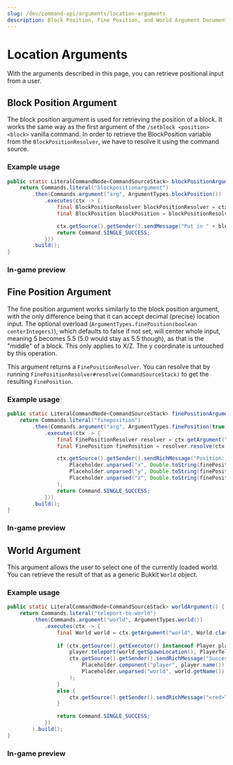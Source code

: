 ---
slug: /dev/command-api/arguments/location-arguments
description: Block Position, Fine Position, and World Argument Documentation
---


# Location Arguments
With the arguments described in this page, you can retrieve positional input from a user.


## Block Position Argument
The block position argument is used for retrieving the position of a block. It works the same way as the first argument of the `/setblock <position> <block>` vanilla command.
In order to retrieve the BlockPosition variable from the
<Javadoc name='io.papermc.paper.command.brigadier.argument.resolvers.BlockPositionResolver'>`BlockPositionResolver`</Javadoc>, we have to resolve it using the command source.

### Example usage
```java
public static LiteralCommandNode<CommandSourceStack> blockPositionArgument() {
    return Commands.literal("blockpositionargument")
        .then(Commands.argument("arg", ArgumentTypes.blockPosition())
            .executes(ctx -> {
                final BlockPositionResolver blockPositionResolver = ctx.getArgument("arg", BlockPositionResolver.class);
                final BlockPosition blockPosition = blockPositionResolver.resolve(ctx.getSource());

                ctx.getSource().getSender().sendMessage("Put in " + blockPosition.x() + " " + blockPosition.y() + " " + blockPosition.z());
                return Command.SINGLE_SUCCESS;
            }))
        .build();
}
```

### In-game preview
<FullWidthVideo src={BlockPositionMp4}/>


## Fine Position Argument
The fine position argument works similarly to the block position argument, with the only difference being that it can accept decimal (precise) location input. The optional
overload (`ArgumentTypes.finePosition(boolean centerIntegers)`), which defaults to false if not set, will center whole input, meaning 5 becomes 5.5 (5.0 would stay as 5.5 though),
as that is the "middle" of a block. This only applies to X/Z. The y coordinate is untouched by this operation.

This argument returns a <Javadoc name='io.papermc.paper.command.brigadier.argument.resolvers.FinePositionResolver'>`FinePositionResolver`</Javadoc>. You can resolve that by running `FinePositionResolver#resolve(CommandSourceStack)` to get the resulting
<Javadoc name='io.papermc.paper.math.FinePosition'>`FinePosition`</Javadoc>.

### Example usage
```java
public static LiteralCommandNode<CommandSourceStack> finePositionArgument() {
    return Commands.literal("fineposition")
        .then(Commands.argument("arg", ArgumentTypes.finePosition(true))
            .executes(ctx -> {
                final FinePositionResolver resolver = ctx.getArgument("arg", FinePositionResolver.class);
                final FinePosition finePosition = resolver.resolve(ctx.getSource());

                ctx.getSource().getSender().sendRichMessage("Position: <red><x></red> <green><y></green> <blue><z></blue>",
                    Placeholder.unparsed("x", Double.toString(finePosition.x())),
                    Placeholder.unparsed("y", Double.toString(finePosition.y())),
                    Placeholder.unparsed("z", Double.toString(finePosition.z()))
                );
                return Command.SINGLE_SUCCESS;
            }))
        .build();
}
```

### In-game preview
<FullWidthVideo src={FinePositionMp4}/>



## World Argument
This argument allows the user to select one of the currently loaded world. You can retrieve the result of that as a generic Bukkit 
<Javadoc name='org.bukkit.World'>`World`</Javadoc> object.

### Example usage
```java
public static LiteralCommandNode<CommandSourceStack> worldArgument() {
    return Commands.literal("teleport-to-world")
        .then(Commands.argument("world", ArgumentTypes.world())
            .executes(ctx -> {
                final World world = ctx.getArgument("world", World.class);
                
                if (ctx.getSource().getExecutor() instanceof Player player) {
                    player.teleport(world.getSpawnLocation(), PlayerTeleportEvent.TeleportCause.COMMAND);
                    ctx.getSource().getSender().sendRichMessage("Successfully teleported <player> to <aqua><world></aqua>",
                        Placeholder.component("player", player.name()),
                        Placeholder.unparsed("world", world.getName())
                    );
                }
                else {
                    ctx.getSource().getSender().sendRichMessage("<red>This command requires a player!");
                }

                return Command.SINGLE_SUCCESS;
            })
        ).build();
}
```

### In-game preview
<FullWidthVideo src={WorldMp4}/>